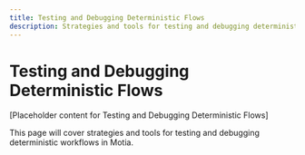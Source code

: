 ```yaml
---
title: Testing and Debugging Deterministic Flows
description: Strategies and tools for testing and debugging deterministic workflows in Motia
---
```


# Testing and Debugging Deterministic Flows

[Placeholder content for Testing and Debugging Deterministic Flows]

This page will cover strategies and tools for testing and debugging deterministic workflows in Motia.
